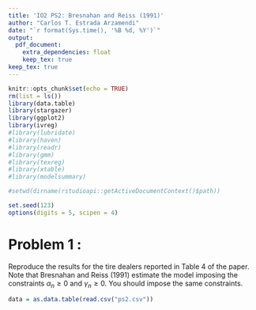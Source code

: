 ```yaml
---
title: 'IO2 PS2: Bresnahan and Reiss (1991)'
author: "Carlos T. Estrada Arzamendi"
date: "`r format(Sys.time(), '%B %d, %Y')`"
output:
  pdf_document:
    extra_dependencies: float
    keep_tex: true
keep_tex: true
---
```


```r
knitr::opts_chunk$set(echo = TRUE)
rm(list = ls())
library(data.table)
library(stargazer)
library(ggplot2)
library(ivreg)
#library(lubridate)
#library(haven)
#library(readr)
#library(gmm)
#library(texreg)
#library(xtable)
#library(modelsummary)

#setwd(dirname(rstudioapi::getActiveDocumentContext()$path))

set.seed(123)
options(digits = 5, scipen = 4)
```

# Problem 1 : 
Reproduce the results for the tire dealers reported in Table 4 of the paper. Note that
Bresnahan and Reiss (1991) estimate the model imposing the constraints $\alpha_n \geq 0$ and
$\gamma_n \geq 0$. You should impose the same constraints.


```r
data = as.data.table(read.csv("ps2.csv"))

```